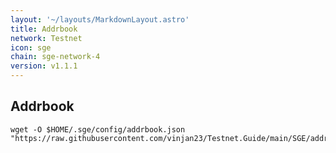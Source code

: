 ```yaml
---
layout: '~/layouts/MarkdownLayout.astro'
title: Addrbook
network: Testnet
icon: sge
chain: sge-network-4
version: v1.1.1
---
```

## Addrbook

```
wget -O $HOME/.sge/config/addrbook.json "https://raw.githubusercontent.com/vinjan23/Testnet.Guide/main/SGE/addrbook.json"
```
